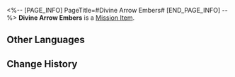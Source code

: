 <%-- [PAGE_INFO]
PageTitle=#Divine Arrow Embers#
[END_PAGE_INFO] --%>
{{Item Infobox
|id          = 140220
|image       = Item Divine Arrow Embers.png
|type        = Mission Item
|invCategory = Missions
|rarity      = 3
|effect      = 
|description = At the end of the Third Denizens of Abundance War, Reignbow Arbiter's Sky-Shattering Lux Arrow wiped out everything along the way. The Xianzhou people used the burning embers of the arrow to create many divine objects, and this is one of them. Yukong carries it with her, lest she forgets.
}}
{{Description|''"We were so happy then. I wish we could stay in those moments forever."''}}
'''Divine Arrow Embers''' is a [[Mission Item]].

==Other Languages==
{{Other Languages
|en   = Divine Arrow Embers
|zhs  = 神矢余烬
|zht  = 神矢餘燼
|ja   = 神矢の余燼
|ko   = 신의 화살이 남긴 불씨
|es   = Ascuas de flecha divina
|fr   = Braises de la flèche divine
|ru   = Уголёк божественной стрелы
|th   = เศษเถ้าถ่านของศรเทพ
|vi   = Tàn Tro Mũi Tên Thần
|de   = Glut des göttlichen Pfeils
|id   = Bara Api Anak Panah Suci
|pt   = Chamas da Flecha Divina
}}

==Change History==
{{Change History|1.2}}